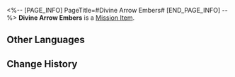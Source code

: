 <%-- [PAGE_INFO]
PageTitle=#Divine Arrow Embers#
[END_PAGE_INFO] --%>
{{Item Infobox
|id          = 140220
|image       = Item Divine Arrow Embers.png
|type        = Mission Item
|invCategory = Missions
|rarity      = 3
|effect      = 
|description = At the end of the Third Denizens of Abundance War, Reignbow Arbiter's Sky-Shattering Lux Arrow wiped out everything along the way. The Xianzhou people used the burning embers of the arrow to create many divine objects, and this is one of them. Yukong carries it with her, lest she forgets.
}}
{{Description|''"We were so happy then. I wish we could stay in those moments forever."''}}
'''Divine Arrow Embers''' is a [[Mission Item]].

==Other Languages==
{{Other Languages
|en   = Divine Arrow Embers
|zhs  = 神矢余烬
|zht  = 神矢餘燼
|ja   = 神矢の余燼
|ko   = 신의 화살이 남긴 불씨
|es   = Ascuas de flecha divina
|fr   = Braises de la flèche divine
|ru   = Уголёк божественной стрелы
|th   = เศษเถ้าถ่านของศรเทพ
|vi   = Tàn Tro Mũi Tên Thần
|de   = Glut des göttlichen Pfeils
|id   = Bara Api Anak Panah Suci
|pt   = Chamas da Flecha Divina
}}

==Change History==
{{Change History|1.2}}